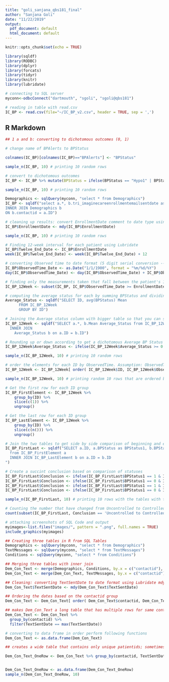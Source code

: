 ---
title: "goli_sanjana_qbs181_final"
author: "Sanjana Goli"
date: "11/22/2019"
output:
  pdf_document: default
  html_document: default
---

```{r setup}
knitr::opts_chunk$set(echo = TRUE)

library(sqldf)
library(RODBC)
library(dplyr)
library(forcats)
library(tidyr)
library(knitr)
library(lubridate)

```

```{r initializing}
# connecting to SQL server
myconn<-odbcConnect("dartmouth", "sgoli", "sgoli@qbs181")

# reading in table with read.csv
IC_BP <- read.csv(file="~/IC_BP_v2.csv", header = TRUE, sep = ',')
```

## R Markdown

```{r #1a and b: Using sqlQuery (SQL Commands) to create a new column called BPStatus that has a dichotomous outcome}

## 1 a and b: converting to dichotomous outcomes (0, 1)

# change name of BPAlerts to BPStatus

colnames(IC_BP)[colnames(IC_BP)=="BPAlerts"] <- "BPStatus"

sample_n(IC_BP, 10) # printing 10 random rows

# convert to dichotomous outcomes
IC_BP <- IC_BP %>% mutate(BPStatus = ifelse(BPStatus == "Hypo1" | BPStatus == "Normal", 1, 0))

sample_n(IC_BP, 10) # printing 10 random rows

```

```{r #1c: Merge / join with Demographics table to get EnrollmentDate}

Demographics <- sqlQuery(myconn, "select * from Demographics")
IC_BP <- sqldf("select a.*, b.tri_imaginecareenrollmentemailsentdate as EnrollmentDate from IC_BP a
INNER JOIN Demographics b
ON b.contactid = a.ID")

# cleaning up results: convert EnrollmentDate comment to date type using lubridate
IC_BP$EnrollmentDate <- mdy(IC_BP$EnrollmentDate)

sample_n(IC_BP, 10) # printing 10 random rows

```

```{r #1d: 12-week interval based on EnrollmentDate}


# Finding 12-week interval for each patient using Lubridate
IC_BP$Twelve_End_Date <- IC_BP$EnrollmentDate
week(IC_BP$Twelve_End_Date) <- week(IC_BP$Twelve_End_Date) + 12

# converting Observed time to date format (5 digit serial conversion -- dates from 1900)
IC_BP$ObservedTime_Date <- as.Date("1/1/1900", format = "%m/%d/%Y")
day(IC_BP$ObservedTime_Date) <- day(IC_BP$ObservedTime_Date) + IC_BP$ObservedTime

# finding only the measurements taken that fall between the patient's 12 week interval
IC_BP_12Week <- subset(IC_BP, IC_BP$ObservedTime_Date >= EnrollmentDate & IC_BP$ObservedTime_Date < IC_BP$Twelve_End_Date)

# computing the average status for each by summing BPStatus and dividing by total number of measurements
Average_Status <- sqldf("SELECT ID, avg(BPStatus) Mean 
      FROM IC_BP_12Week 
      GROUP BY ID")

# Joining the Average status column with bigger table so that you can see for each measurement
IC_BP_12Week <- sqldf("SELECT a.*, b.Mean Average_Status from IC_BP_12Week a
  INNER JOIN
    Average_Status b on a.ID = b.ID")

# Rounding up or down according to get a dichotomous Average BP Status
IC_BP_12Week$Average_Status <- ifelse(IC_BP_12Week$Average_Status >= 0.5, 1, 0)

sample_n(IC_BP_12Week, 10) # printing 10 random rows

```

```{r #1e: Compare the scores from baseline (first week) to follow-up scores (12 weeks)}

# order the elements for each ID by ObservedTime. Assumption: ObservedTime likely refers to some sort of timestamp/date format that the BP measurement was sent to the system. Therefore, I thought it would be logical that in order to find the baseline score and the score at the end of the interval, I would order the elements for each ID by ObservedTime and compare the first and last element. 
IC_BP_12Week <- IC_BP_12Week[ order( IC_BP_12Week$ID, IC_BP_12Week$ObservedTime_Date ), ]

sample_n(IC_BP_12Week, 10) # printing random 10 rows that are ordered by contactid and ObservedTime

# Get the first row for each ID group
IC_BP_FirstElement <- IC_BP_12Week %>%
    group_by(ID) %>%
    slice(c(1)) %>%
    ungroup()

# Get the last row for each ID group
IC_BP_LastElement <- IC_BP_12Week %>%
    group_by(ID) %>%
    slice(c(n())) %>%
    ungroup()

# Join the two tables to get side by side comparison of beginning and end status for each ID
IC_BP_FirstLast <- sqldf("SELECT a.ID, a.BPStatus as BPStatus1, b.BPStatus as BPStatus2 
  from IC_BP_FirstElement a
  INNER JOIN IC_BP_LastElement b on a.ID = b.ID
")

# Create a succint conclusion based on comparison of statuses
IC_BP_FirstLast$Conclusion <- ifelse(IC_BP_FirstLast$BPStatus1 == 1 & IC_BP_FirstLast$BPStatus2 == 1, 'Always Controlled', NA)
IC_BP_FirstLast$Conclusion <- ifelse(IC_BP_FirstLast$BPStatus1 == 0 & IC_BP_FirstLast$BPStatus2 == 0 & is.na(IC_BP_FirstLast$Conclusion), 'Always Uncontrolled', IC_BP_FirstLast$Conclusion)
IC_BP_FirstLast$Conclusion <- ifelse(IC_BP_FirstLast$BPStatus1 == 1 & IC_BP_FirstLast$BPStatus2 == 0 & is.na(IC_BP_FirstLast$Conclusion), 'Controlled to Uncontrolled', IC_BP_FirstLast$Conclusion)
IC_BP_FirstLast$Conclusion <- ifelse(IC_BP_FirstLast$BPStatus1 == 0 & IC_BP_FirstLast$BPStatus2 == 1 & is.na(IC_BP_FirstLast$Conclusion), 'Uncontrolled to Controlled', IC_BP_FirstLast$Conclusion)

sample_n(IC_BP_FirstLast, 10) # printing 10 rows with the tables with the conclusions

```

```{r #1f: How many customers were brought from uncontrolled regime to controlled regime after 12 weeks of intervention}
# Counting the number that have changed from Uncontrolled to Controlled from the beginning and end of care based on conclusions created in part 2
count(subset(IC_BP_FirstLast, Conclusion == 'Uncontrolled to Controlled'))

```

```{r #2: Merge Demographics, Conditions, TextMessages based on MaxDate with SQL }

# attaching screenshots of SQL Code and output
myimages<-list.files("images/", pattern = ".png", full.names = TRUE)
include_graphics(myimages)


```

```{r #3: Merge Demographics, Conditions, TextMessages}

## Creating three tables in R from SQL Tables
Demographics <- sqlQuery(myconn, "select * from Demographics")
TextMessages <- sqlQuery(myconn, "select * from TextMessages")
Conditions <- sqlQuery(myconn, "select * from Conditions")

## Merging three tables with inner join
Dem_Con_Text <- merge(Demographics, Conditions, by.x = c("contactid"), by.y = c("tri_patientid"))
Dem_Con_Text <- merge(Dem_Con_Text, TextMessages, by.x = c("contactid"), by.y = c("tri_contactId"))

## Cleaning: converting TextSentDate to date format using Lubridate mdy
Dem_Con_Text$TextSentDate <- mdy(Dem_Con_Text$TextSentDate)

## Ordering the dates based on the contactid group
Dem_Con_Text <- Dem_Con_Text[ order( Dem_Con_Text$contactid, Dem_Con_Text$TextSentDate ), ]

## makes Dem_Con_Text a long table that has multiple rows for same contactid depending on if there are multiple SenderName and Tri_Name entries based on latest TextSentDate
Dem_Con_Text <- Dem_Con_Text %>% 
  group_by(contactid) %>%
  filter(TextSentDate == max(TextSentDate))

# converting to data frame in order perform following functions
Dem_Con_Text <- as.data.frame(Dem_Con_Text)

## creates a wide table that contains only unique patientids; sometimes the latest text sent date will have been sent by two different sender names, so a list is created under SenderName; if there are multiple senders, there will be multiple tri_names from the Conditions, which are all stored in the same column

Dem_Con_Text_OneRow <- Dem_Con_Text %>% group_by(contactid, TextSentDate, Gender_Name = fct_explicit_na(Gender_Name, na_level = NA), gendercode, tri_age, parentcustomeridname, tri_imaginecareenrollmentstatus, address1_stateorprovince, tri_imaginecareenrollmentemailsentdate, tri_enrollmentcompletedate, gender) %>% summarise(SenderNames = paste(SenderName, collapse =","), tri_names = paste(tri_name, collapse =","))


Dem_Con_Text_OneRow <- as.data.frame(Dem_Con_Text_OneRow)
sample_n(Dem_Con_Text_OneRow, 10)

```